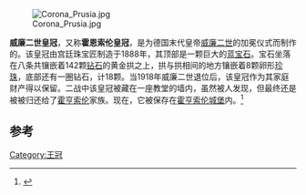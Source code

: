 [[File:Corona_Prusia.jpg|thumb]]

'''威廉二世皇冠'''，又称'''霍恩索伦皇冠'''，是为德国末代皇帝[[威廉二世_(德国)|威廉二世]]的加冕仪式而制作的。该皇冠由宫廷珠宝匠制造于1888年，其顶部是一颗巨大的[[蓝宝石|蓝宝石]]。宝石坐落在八条共镶嵌着142颗[[钻石|钻石]]的黄金拱之上，拱与拱相间的地方镶嵌着8颗卵形[[珍珠|珍珠]]，底部还有一圈钻石，计18颗。当1918年威廉二世退位后，该皇冠作为其家庭财产得以保留。二战中该皇冠被藏在一座教堂的墙内，虽然被人发现，但最终还是被被归还给了[[霍亨索伦|霍亨索伦]]家族。现在，它被保存在[[霍亨索伦城堡|霍亨索伦城堡]]内。<ref>{{Cite web |url=http://www.crownminiatures.com/European%20Crowns/Germany/germany-hohenzol.html |title=The Hohenzollern Crown (1888) |access-date=2009-09-15 |archive-date=2009-09-16 |archive-url=https://web.archive.org/web/20090916233446/http://www.crownminiatures.com/European%20Crowns/Germany/germany-hohenzol.html |dead-url=yes }}</ref>

==参考==
<div class="references-small">
<references />
</div>

{{王冠}}

[[Category:王冠|Category:王冠]]